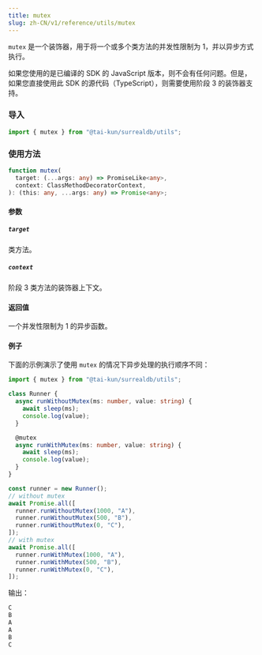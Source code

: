```yaml
---
title: mutex
slug: zh-CN/v1/reference/utils/mutex
---
```



`mutex` 是一个装饰器，用于将一个或多个类方法的并发性限制为 1，并以异步方式执行。

<Aside type="caution">
  如果您使用的是已编译的 SDK 的 JavaScript 版本，则不会有任何问题。但是，如果您直接使用此 SDK 的源代码（TypeScript），则需要使用阶段 3 的装饰器支持。
</Aside>

### 导入

```ts
import { mutex } from "@tai-kun/surrealdb/utils";
```

### 使用方法

```ts
function mutex(
  target: (...args: any) => PromiseLike<any>,
  context: ClassMethodDecoratorContext,
): (this: any, ...args: any) => Promise<any>;
```

#### 参数

##### `target`

类方法。

##### `context`

阶段 3 类方法的装饰器上下文。

#### 返回值

一个并发性限制为 1 的异步函数。

#### 例子

下面的示例演示了使用 `mutex` 的情况下异步处理的执行顺序不同：

```ts
import { mutex } from "@tai-kun/surrealdb/utils";

class Runner {
  async runWithoutMutex(ms: number, value: string) {
    await sleep(ms);
    console.log(value);
  }

  @mutex
  async runWithMutex(ms: number, value: string) {
    await sleep(ms);
    console.log(value);
  }
}

const runner = new Runner();
// without mutex
await Promise.all([
  runner.runWithoutMutex(1000, "A"),
  runner.runWithoutMutex(500, "B"),
  runner.runWithoutMutex(0, "C"),
]);
// with mutex
await Promise.all([
  runner.runWithMutex(1000, "A"),
  runner.runWithMutex(500, "B"),
  runner.runWithMutex(0, "C"),
]);
```

输出：

```js
C
B
A
A
B
C
```

